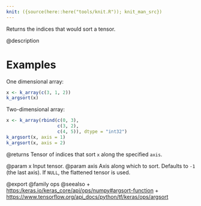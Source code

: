 ```yaml
---
knit: ({source(here::here("tools/knit.R")); knit_man_src})
---
```

Returns the indices that would sort a tensor.

@description

# Examples
One dimensional array:
```r
x <- k_array(c(3, 1, 2))
k_argsort(x)
```

Two-dimensional array:
```r
x <- k_array(rbind(c(0, 3),
                   c(3, 2),
                   c(4, 5)), dtype = "int32")
k_argsort(x, axis = 1)
k_argsort(x, axis = 2)
```

@returns
Tensor of indices that sort `x` along the specified `axis`.

@param x Input tensor.
@param axis Axis along which to sort. Defaults to `-1` (the last axis). If
    `NULL`, the flattened tensor is used.

@export
@family ops
@seealso
+ <https:/keras.io/keras_core/api/ops/numpy#argsort-function>
+ <https://www.tensorflow.org/api_docs/python/tf/keras/ops/argsort>
